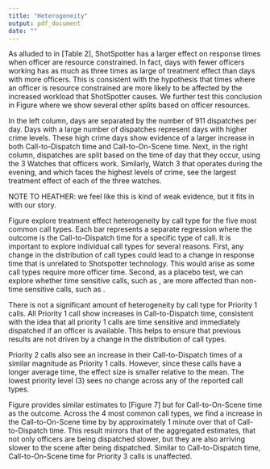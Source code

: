 ```yaml
---
title: "Heterogeneity"
output: pdf_document
date: ""
---
```


\section{Heterogeneity}\label{section:hetereogeneity}

\subsection{Is ShotSpotter most hindering in resource-constrained times?}\label{section:resourceconstrain}
As alluded to in [Table 2], ShotSpotter has a larger effect on response times when officer are resource constrained.
In fact, days with fewer officers working has as much as three times as large of treatment effect than days with more officers.
This is consistent with the hypothesis that times where an officer is resource constrained are more likely to be affected by the increased workload that ShotSpotter causes.
We further test this conclusion in Figure \ref{hetero_resource} where we show several other splits based on officer resources.

In the left column, days are separated by the number of 911 dispatches per day.
Days with a large number of dispatches represent days with higher crime levels.
These high crime days show evidence of a larger increase in both Call-to-Dispatch time and Call-to-On-Scene time.
Next, in the right column, dispatches are split based on the time of day that they occur, using the 3 Watches that officers work.
Similarly, Watch 3 that operates during the evening, and which faces the highest levels of crime, see the largest treatment effect of each of the three watches.


NOTE TO HEATHER: we feel like this is kind of weak evidence, but it fits in with our story.




\subsection{How does ShotSpotter affect other priority response times?}\label{section:priorities}

Figure \ref{priorities_dispatch} explore treatment effect heterogeneity by call type for the five most common call types.
Each bar represents a separate regression where the outcome is the Call-to-Dispatch time for a specific type of call.
It is important to explore individual call types for several reasons.
First, any change in the distribution of call types could lead to a change in response time that is unrelated to Shotspotter technology. This would arise as some call types require more officer time.
Second, as a placebo test, we can explore whether time sensitive calls, such as \textit{Battery in Progress}, are more affected than non-time sensitive calls, such as \textit{Parking Violation}.

There is not a significant amount of heterogeneity by call type for Priority 1 calls.
All Priority 1 call show increases in Call-to-Dispatch time, consistent with the idea that all priority 1 calls are time sensitive and immediately dispatched if an officer is available.
This helps to ensure that previous results are not driven by a change in the distribution of call types.

Priority 2 calls also see an increase in their Call-to-Dispatch times of a similar magnitude as Priority 1 calls.
However, since these calls have a longer average time, the effect size is smaller relative to the mean.
The lowest priority level (3) sees no change across any of the reported call types.

Figure \ref{priorities_onscene} provides similar estimates to [Figure 7] but for Call-to-On-Scene time as the outcome.
Across the 4 most common call types, we find a increase in the Call-to-On-Scene time by by approximately 1 minute over that of Call-to-Dispatch time.
This result mirrors that of the aggregated estimates, that not only officers are being dispatched slower, but they are also arriving slower to the scene after being dispatched.
Similar to Call-to-Dispatch time, Call-to-On-Scene time for Priority 3 calls is unaffected.

